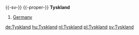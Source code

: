 {{-sv-}}
{{-proper-}}
'''Tyskland'''

#[[Germany]]

[[de:Tyskland]]
[[hu:Tyskland]]
[[nl:Tyskland]]
[[pl:Tyskland]]
[[sv:Tyskland]]